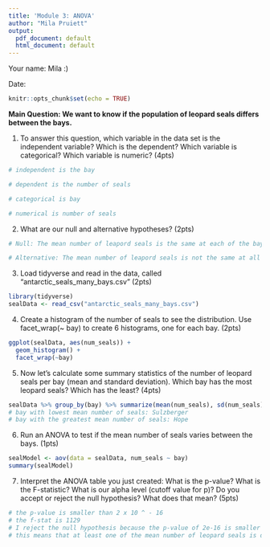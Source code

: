 ```yaml
---
title: 'Module 3: ANOVA'
author: "Mila Pruiett"
output:
  pdf_document: default
  html_document: default
---
```


Your name: Mila :)

Date:

```r
knitr::opts_chunk$set(echo = TRUE)
```

**Main Question: We want to know if the population of leopard seals differs between the bays.**

1. To answer this question, which variable in the data set is the independent variable? Which is the dependent? Which variable is categorical? Which variable is numeric? (4pts)

```r
# independent is the bay

# dependent is the number of seals

# categorical is bay

# numerical is number of seals

```

2.  What are our null and alternative hypotheses? (2pts)

```r
# Null: The mean number of leapord seals is the same at each of the bays

# Alternative: The mean number of leapord seals is not the same at all of the bays. At least one is different.  

```

3. Load tidyverse and read in the data, called "antarctic_seals_many_bays.csv" (2pts)

```r
library(tidyverse)
sealData <- read_csv("antarctic_seals_many_bays.csv")

```

4.  Create a histogram of the number of seals to see the distribution. Use facet_wrap(\~ bay) to create 6 histograms, one for each bay. (2pts)

```r
ggplot(sealData, aes(num_seals)) +
  geom_histogram() +
  facet_wrap(~bay)
```

5. Now let's calculate some summary statistics of the number of leopard seals per bay (mean and standard deviation). Which bay has the most leopard seals? Which has the least? (4pts)

```r
sealData %>% group_by(bay) %>% summarize(mean(num_seals), sd(num_seals))
# bay with lowest mean number of seals: Sulzberger
# bay with the greatest mean number of seals: Hope
```

6.  Run an ANOVA to test if the mean number of seals varies between the bays. (1pts)

```r
sealModel <- aov(data = sealData, num_seals ~ bay)
summary(sealModel)

```

7.  Interpret the ANOVA table you just created: What is the p-value? What is the F-statistic? What is our alpha level (cutoff value for p)? Do you accept or reject the null hypothesis? What does that mean? (5pts)

```r
# the p-value is smaller than 2 x 10 ^ - 16 
# the f-stat is 1129
# I reject the null hypothesis because the p-value of 2e-16 is smaller than my alpha of 0.05
# this means that at least one of the mean number of leopard seals is different in one of the bays


```
